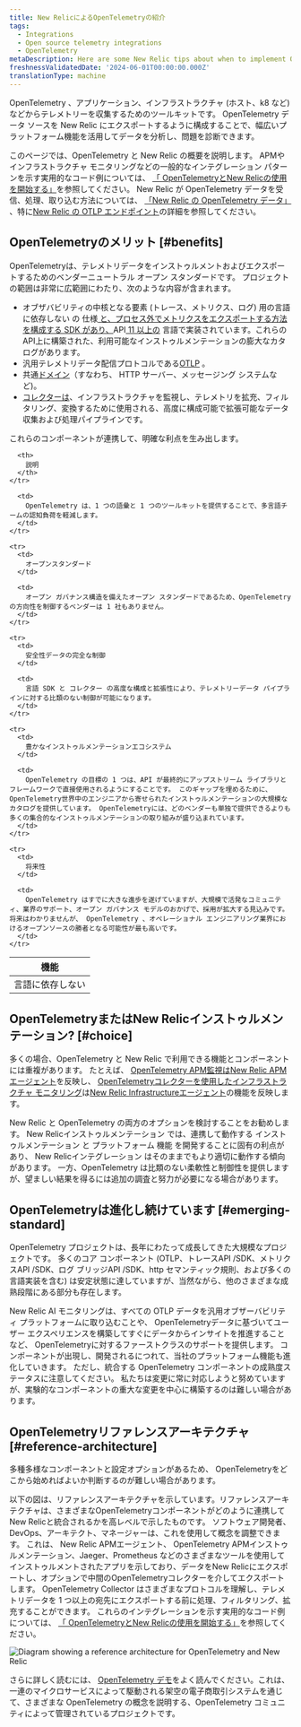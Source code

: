 ```yaml
---
title: New RelicによるOpenTelemetryの紹介
tags:
  - Integrations
  - Open source telemetry integrations
  - OpenTelemetry
metaDescription: Here are some New Relic tips about when to implement OpenTelemetry.
freshnessValidatedDate: '2024-06-01T00:00:00.000Z'
translationType: machine
---
```


OpenTelemetry 、アプリケーション、インフラストラクチャ (ホスト、k8 など) などからテレメトリーを収集するためのツールキットです。 OpenTelemetry データ ソースを New Relic にエクスポートするように構成することで、幅広いプラットフォーム機能を活用してデータを分析し、問題を診断できます。

このページでは、OpenTelemetry と New Relic の概要を説明します。 APMやインフラストラクチャ モニタリングなどの一般的なインテグレーション パターンを示す実用的なコード例については、 [「 OpenTelemetryとNew Relicの使用を開始する」](/docs/opentelemetry/get-started/opentelemetry-get-started-intro/)を参照してください。 New Relic が OpenTelemetry データを受信、処理、取り込む方法については、 [「New Relic の OpenTelemetry データ」](/docs/opentelemetry/best-practices/opentelemetry-data-overview/) 、特に[New Relic の OTLP エンドポイント](/docs/opentelemetry/best-practices/opentelemetry-otlp/)の詳細を参照してください。

## OpenTelemetryのメリット [#benefits]

OpenTelemetryは、テレメトリデータをインストゥルメントおよびエクスポートするためのベンダーニュートラル オープン スタンダードです。 プロジェクトの範囲は非常に広範囲にわたり、次のような内容が含まれます。

* オブザバビリティの中核となる要素 (トレース、メトリクス、ログ) 用の言語に依存しない の 仕様[ と、プロセス外でメトリクスをエクスポートする方法を構成する SDK があり、](https://opentelemetry.io/docs/specs/otel/)API[ 11 以上の](https://opentelemetry.io/docs/languages/) 言語で実装されています。これらのAPI上に構築された、利用可能なインストゥルメンテーションの膨大なカタログがあります。
* 汎用テレメトリデータ配信プロトコルである[OTLP](https://opentelemetry.io/docs/specs/otlp/) 。
* 共通[ドメイン](https://opentelemetry.io/docs/specs/semconv/)（すなわち、 HTTP サーバー、メッセージング システムなど)。
* [コレクターは](https://opentelemetry.io/docs/collector/)、インフラストラクチャを監視し、テレメトリを拡充、フィルタリング、変換するために使用される、高度に構成可能で拡張可能なデータ収集および処理パイプラインです。

これらのコンポーネントが連携して、明確な利点を生み出します。

<table>
  <thead>
    <tr>
      <th style={{ width: "200px" }}>
        機能
      </th>

      <th>
        説明
      </th>
    </tr>
  </thead>

  <tbody>
    <tr>
      <td>
        言語に依存しない
      </td>

      <td>
        OpenTelemetry は、1 つの語彙と 1 つのツールキットを提供することで、多言語チームの認知負荷を軽減します。
      </td>
    </tr>

    <tr>
      <td>
        オープンスタンダード
      </td>

      <td>
        オープン ガバナンス構造を備えたオープン スタンダードであるため、OpenTelemetry の方向性を制御するベンダーは 1 社もありません。
      </td>
    </tr>

    <tr>
      <td>
        安全性データの完全な制御
      </td>

      <td>
        言語 SDK と コレクター の高度な構成と拡張性により、テレメトリーデータ パイプラインに対する比類のない制御が可能になります。
      </td>
    </tr>

    <tr>
      <td>
        豊かなインストゥルメンテーションエコシステム
      </td>

      <td>
        OpenTelemetry の目標の 1 つは、API が最終的にアップストリーム ライブラリとフレームワークで直接使用されるようにすることです。 このギャップを埋めるために、 OpenTelemetry世界中のエンジニアから寄せられたインストゥルメンテーションの大規模なカタログを提供しています。 OpenTelemetryには、どのベンダーも単独で提供できるよりも多くの集合的なインストゥルメンテーションの取り組みが盛り込まれています。
      </td>
    </tr>

    <tr>
      <td>
        将来性
      </td>

      <td>
        OpenTelemetry はすでに大きな進歩を遂げていますが、大規模で活発なコミュニティ、業界のサポート、オープン ガバナンス モデルのおかげで、採用が拡大する見込みです。 将来はわかりませんが、 OpenTelemetry 、オペレーショナル エンジニアリング業界におけるオープンソースの勝者となる可能性が最も高いです。
      </td>
    </tr>
  </tbody>
</table>

## OpenTelemetryまたはNew Relicインストゥルメンテーション? [#choice]

多くの場合、OpenTelemetry と New Relic で利用できる機能とコンポーネントには重複があります。 たとえば、 [OpenTelemetry APM監視は](/docs/opentelemetry/get-started/apm-monitoring/opentelemetry-apm-intro/)[New Relic APMエージェント](/docs/apm/new-relic-apm/getting-started/introduction-apm/)を反映し、 [OpenTelemetryコレクターを使用したインフラストラクチャ モニタリング](/docs/opentelemetry/get-started/collector-infra-monitoring/opentelemetry-collector-infra-intro/)は[New Relic Infrastructureエージェント](/docs/infrastructure/infrastructure-monitoring/get-started/get-started-infrastructure-monitoring/)の機能を反映します。

New Relic と OpenTelemetry の両方のオプションを検討することをお勧めします。 New Relicインストゥルメンテーション では、連携して動作する インストゥルメンテーション と プラットフォーム 機能 を開発することに固有の利点があり、 New Relicインテグレーション はそのままでもより適切に動作する傾向があります。 一方、OpenTelemetry は比類のない柔軟性と制御性を提供しますが、望ましい結果を得るには追加の調査と努力が必要になる場合があります。

## OpenTelemetryは進化し続けています [#emerging-standard]

OpenTelemetry プロジェクトは、長年にわたって成長してきた大規模なプロジェクトです。 多くのコア コンポーネント (OTLP、トレースAPI /SDK、メトリクスAPI /SDK、ログ ブリッジAPI /SDK、http セマンティック規則、および多くの言語実装を含む) は安定状態に達していますが、当然ながら、他のさまざまな成熟段階にある部分も存在します。

New Relic AI モニタリングは、すべての OTLP データを汎用オブザーバビリティ プラットフォームに取り込むことや、 OpenTelemetryデータに基づいてユーザー エクスペリエンスを構築してすぐにデータからインサイトを推進することなど、 OpenTelemetryに対するファーストクラスのサポートを提供します。 コンポーネントが出現し、開発されるにつれて、当社のプラットフォーム機能も進化していきます。 ただし、統合する OpenTelemetry コンポーネントの成熟度ステータスに注意してください。 私たちは変更に常に対応しようと努めていますが、実験的なコンポーネントの重大な変更を中心に構築するのは難しい場合があります。

## OpenTelemetryリファレンスアーキテクチャ [#reference-architecture]

多種多様なコンポーネントと設定オプションがあるため、 OpenTelemetryをどこから始めればよいか判断するのが難しい場合があります。

以下の図は、リファレンスアーキテクチャを示しています。リファレンスアーキテクチャは、さまざまなOpenTelemetryコンポーネントがどのように連携してNew Relicと統合されるかを高レベルで示したものです。 ソフトウェア開発者、DevOps、アーキテクト、マネージャーは、これを使用して概念を調整できます。 これは、 New Relic APMエージェント、 OpenTelemetry APMインストゥルメンテーション、Jaeger、Prometheus などのさまざまなツールを使用してインストゥルメントされたアプリを示しており、データをNew Relicにエクスポートし、オプションで中間のOpenTelemetryコレクターを介してエクスポートします。 OpenTelemetry Collector はさまざまなプロトコルを理解し、テレメトリデータを 1 つ以上の宛先にエクスポートする前に処理、フィルタリング、拡充することができます。 これらのインテグレーションを示す実用的なコード例については、 [「 OpenTelemetryとNew Relicの使用を開始する」](/docs/opentelemetry/get-started/opentelemetry-get-started-intro/)を参照してください。

<img
  title="Diagram showing a reference architecture for OpenTelemetry and New Relic"
  alt="Diagram showing a reference architecture for OpenTelemetry and New Relic"
  src="/images/more-integrations_diagram_otel-ref-arch.webp"
/>

さらに詳しく読むには、 [OpenTelemetry デモ](https://opentelemetry.io/docs/demo/)をよく読んでください。これは、一連のマイクロサービスによって駆動される架空の電子商取引システムを通じて、さまざまな OpenTelemetry の概念を説明する、OpenTelemetry コミュニティによって管理されているプロジェクトです。
